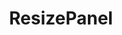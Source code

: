 ---
type: component
title: ResizePanel
category: Components
description: ResizePanel allows you to resize the width of a panel.
status: todo
---